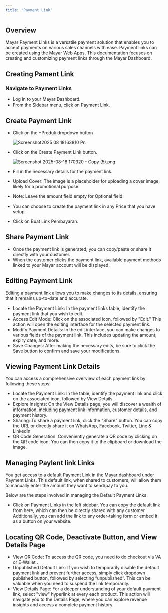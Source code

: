 ```yaml
---
title: "Payment Link"
---
```


## Overview

Mayar Payment Links is a versatile payment solution that enables you to accept payments on various sales channels with ease. Payment links can be created using the Mayar Web Apps. This documentation focuses on creating and customizing payment links through the Mayar Dashboard.

## Creating Pament Link

### Navigate to Payment Links

- Log in to your Mayar Dashboard.
- From the Sidebar menu, click on Payment Link.

## Create Payment Link

- Click on the \+Produk dropdown button

  ![Screenshot2025 08 18163810 Pn](/images/Screenshot2025-08-18163810.png)
- Click on the Create Payment Link button.

  ![Screenshot 2025-08-18 170320 - Copy (5).png](/images/Screenshot2025-08-18170320-Copy\(5\).png)
- Fill in the necessary details for the payment link.
- Upload Cover: The image is a placeholder for uploading a cover image, likely for a promotional purpose.
- Note: Leave the amount field empty for Optional field.
- You can choose to create the payment link in any Price that you have setup.
- Click on Buat Link Pembayaran.

## Share Payment Link

- Once the payment link is generated, you can copy/paste or share it directly with your customer.
- When the customer clicks the payment link, available payment methods linked to your Mayar account will be displayed.

## Editing Payment Link

Editing a payment link allows you to make changes to its details, ensuring that it remains up-to-date and accurate.

- Locate the Payment Link: In the payment links table, identify the payment link that you wish to edit.
- Access Edit Mode: Click on the associated icon, followed by "Edit." This action will open the editing interface for the selected payment link.
- Modify Payment Details: In the edit interface, you can make changes to various fields of the payment link. This includes updating the amount, expiry date, and more.
- Save Changes: After making the necessary edits, be sure to click the Save button to confirm and save your modifications.

## Viewing Payment Link Details

You can access a comprehensive overview of each payment link by following these steps:

- Locate the Payment Link: In the table, identify the payment link and click on the associated icon, followed by View Details.
- Explore Insights: On the View Details page, you will discover a wealth of information, including payment link information, customer details, and payment history.
- Sharing: To share a payment link, click the "Share" button. You can copy the URL or directly share it on WhatsApp, Facebook, Twitter, Line & LinkedIn.
- QR Code Generation: Conveniently generate a QR code by clicking on the QR code icon. You can then copy it to the clipboard or download the image.

## Managing Paylent link Links

You get access to a default Payment Link in the Mayar dashboard under Payment Links. This default link, when shared to customers, will allow them to manually enter the amount they want to send/pay to you.

Below are the steps involved in managing the Default Payment Links:

- Click on Payment Links in the left sidebar. You can copy the default link from here, which can then be directly shared with any customer. Additionally, you can add the link to any order-taking form or embed it as a button on your website.

## Locating QR Code, Deactivate Button, and View Details Page

- View QR Code: To access the QR code, you need to do checkout via VA or E-Wallet .
- Unpublished Default Link: If you wish to temporarily disable the default payment link and prevent further access, simply click dropdown published button, followed by selecting “unpublished”. This can be valuable when you need to suspend the link temporarily.
- View Details Page: For a deeper understanding of your default payment link, select "view" hyperlink at every each product. This action will navigate you to the Details Page, where you can explore revenue insights and access a complete payment history.
